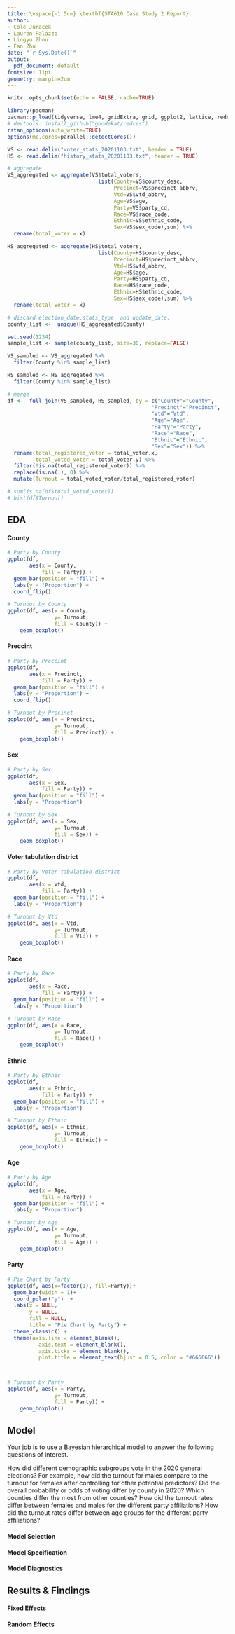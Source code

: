 ```yaml
---
title: \vspace{-1.5cm} \textbf{STA610 Case Study 2 Report}
author:
- Cole Juracek 
- Lauren Palazzo 
- Lingyu Zhou 
- Fan Zhu
date: "`r Sys.Date()`"
output:
  pdf_document: default
fontsize: 11pt
geometry: margin=2cm
---
```


```r
knitr::opts_chunk$set(echo = FALSE, cache=TRUE)
```

```r
library(pacman)
pacman::p_load(tidyverse, lme4, gridExtra, grid, ggplot2, lattice, redres, stringr, influence.ME, knitr, GGally, corrplot, brms, rstan, cowplot, directlabels, tidybayes)
# devtools::install_github("goodekat/redres")
rstan_options(auto_write=TRUE)
options(mc.cores=parallel::detectCores())
```

```r
VS <- read.delim("voter_stats_20201103.txt", header = TRUE)
HS <- read.delim("history_stats_20201103.txt", header = TRUE)
```

```r
# aggregate
VS_aggregated <- aggregate(VS$total_voters,
                             list(County=VS$county_desc,
                                  Precinct=VS$precinct_abbrv,
                                  Vtd=VS$vtd_abbrv,
                                  Age=VS$age,
                                  Party=VS$party_cd,
                                  Race=VS$race_code,
                                  Ethnic=VS$ethnic_code,
                                  Sex=VS$sex_code),sum) %>%
  rename(total_voter = x)

HS_aggregated <- aggregate(HS$total_voters,
                             list(County=HS$county_desc,
                                  Precinct=HS$precinct_abbrv,
                                  Vtd=HS$vtd_abbrv,
                                  Age=HS$age,
                                  Party=HS$party_cd,
                                  Race=HS$race_code,
                                  Ethnic=HS$ethnic_code,
                                  Sex=HS$sex_code),sum) %>%
  rename(total_voter = x)
```

```r
# discard election_date,stats_type, and update_date. 
county_list <-  unique(HS_aggregated$County)

set.seed(1234)
sample_list <- sample(county_list, size=30, replace=FALSE)

VS_sampled <- VS_aggregated %>%
  filter(County %in% sample_list)

HS_sampled <- HS_aggregated %>%
  filter(County %in% sample_list)
```

```r
# merge 
df <-  full_join(VS_sampled, HS_sampled, by = c("County"="County",
                                              "Precinct"="Precinct",
                                              "Vtd"="Vtd",
                                              "Age"="Age",
                                              "Party"="Party",
                                              "Race"="Race",
                                              "Ethnic"="Ethnic",
                                              "Sex"="Sex")) %>%
  rename(total_registered_voter = total_voter.x,
         total_voted_voter = total_voter.y) %>%
  filter(!is.na(total_registered_voter)) %>%
  replace(is.na(.), 0) %>%
  mutate(Turnout = total_voted_voter/total_registered_voter)

# sum(is.na(df$total_voted_voter))
# hist(df$Turnout)
```


## EDA
#### County
```r
# Party by County
ggplot(df, 
       aes(x = County, 
           fill = Party)) + 
  geom_bar(position = "fill") +
  labs(y = "Proportion") + 
  coord_flip()

# Turnout by County
ggplot(df, aes(x = County,
               y= Turnout, 
               fill = County)) + 
    geom_boxplot() 

```
#### Preccint
```r
# Party by Preccint
ggplot(df, 
       aes(x = Precinct, 
           fill = Party)) + 
  geom_bar(position = "fill") +
  labs(y = "Proportion") + 
  coord_flip()

# Turnout by Precinct
ggplot(df, aes(x = Precinct,
               y= Turnout, 
               fill = Precinct)) + 
    geom_boxplot() 
```

#### Sex
```r
# Party by Sex
ggplot(df, 
       aes(x = Sex, 
           fill = Party)) + 
  geom_bar(position = "fill") +
  labs(y = "Proportion")

# Turnout by Sex
ggplot(df, aes(x = Sex,
               y= Turnout, 
               fill = Sex)) + 
    geom_boxplot() 
```

#### Voter tabulation district 
```r
# Party by Voter tabulation district 
ggplot(df, 
       aes(x = Vtd, 
           fill = Party)) + 
  geom_bar(position = "fill") +
  labs(y = "Proportion")

# Turnout by Vtd
ggplot(df, aes(x = Vtd,
               y= Turnout, 
               fill = Vtd)) + 
    geom_boxplot() 
```

#### Race
```r
# Party by Race
ggplot(df, 
       aes(x = Race, 
           fill = Party)) + 
  geom_bar(position = "fill") +
  labs(y = "Proportion")

# Turnout by Race
ggplot(df, aes(x = Race,
               y= Turnout, 
               fill = Race)) + 
    geom_boxplot() 
```
#### Ethnic
```r
# Party by Ethnic
ggplot(df, 
       aes(x = Ethnic, 
           fill = Party)) + 
  geom_bar(position = "fill") +
  labs(y = "Proportion")

# Turnout by Ethnic
ggplot(df, aes(x = Ethnic,
               y= Turnout, 
               fill = Ethnic)) + 
    geom_boxplot() 
```

#### Age
```r
# Party by Age
ggplot(df, 
       aes(x = Age, 
           fill = Party)) + 
  geom_bar(position = "fill") +
  labs(y = "Proportion")

# Turnout by Age
ggplot(df, aes(x = Age,
               y= Turnout, 
               fill = Age)) + 
    geom_boxplot() 
```

#### Party
```r
# Pie Chart by Party
ggplot(df, aes(x=factor(1), fill=Party))+
  geom_bar(width = 1)+
  coord_polar("y")  + 
  labs(x = NULL, 
       y = NULL, 
       fill = NULL, 
       title = "Pie Chart by Party") + 
  theme_classic() + 
  theme(axis.line = element_blank(),
          axis.text = element_blank(),
          axis.ticks = element_blank(),
          plot.title = element_text(hjust = 0.5, color = "#666666"))



# Turnout by Party
ggplot(df, aes(x = Party,
               y= Turnout, 
               fill = Party)) + 
    geom_boxplot() 
```


## Model

Your job is to use a Bayesian hierarchical model to answer the following questions of interest.

How did different demographic subgroups vote in the 2020 general elections? For example, how did the turnout for males compare to the turnout for females after controlling for other potential predictors?
Did the overall probability or odds of voting differ by county in 2020? Which counties differ the most from other counties?
How did the turnout rates differ between females and males for the different party affiliations?
How did the turnout rates differ between age groups for the different party affiliations?

#### Model Selection

#### Model Specification

#### Model Diagnostics

## Results & Findings
#### Fixed Effects

#### Random Effects
